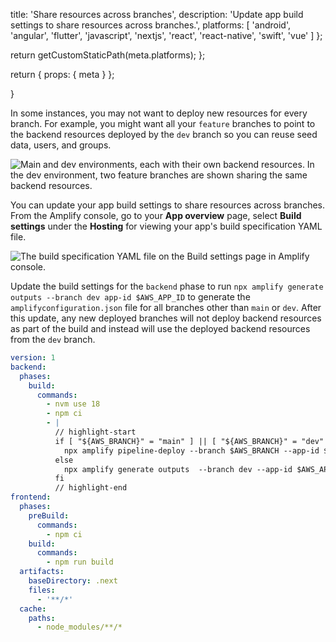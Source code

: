 
  title: 'Share resources across branches',
  description: 'Update app build settings to share resources across branches.',
  platforms: [
    'android',
    'angular',
    'flutter',
    'javascript',
    'nextjs',
    'react',
    'react-native',
    'swift',
    'vue'
  ]
};

  return getCustomStaticPath(meta.platforms);
};

  return {
    props: {
      meta
    }
  };

}

In some instances, you may not want to deploy new resources for every branch. For example, you might want all your `feature` branches to point to the backend resources deployed by the `dev` branch so you can reuse seed data, users, and groups.

![Main and dev environments, each with their own backend resources. In the dev environment, two feature branches are shown sharing the same backend resources. ](/images/gen2/fullstack-branching/share-resources.png)

You can update your app build settings to share resources across branches. From the Amplify console, go to your **App overview** page, select **Build settings** under the **Hosting** for viewing your app's build specification YAML file.

![The build specification YAML file on the Build settings page in Amplify console.](/images/gen2/fullstack-branching/build-settings.png)

Update the build settings for the `backend` phase to run `npx amplify generate outputs --branch dev app-id $AWS_APP_ID` to generate the `amplifyconfiguration.json` file for all branches other than `main` or `dev`. After this update, any new deployed branches will not deploy backend resources as part of the build and instead will use the deployed backend resources from the `dev` branch.

```yaml title="amplify.yml"
version: 1
backend:
  phases:
    build:
      commands:
        - nvm use 18
        - npm ci
        - |
          // highlight-start
          if [ "${AWS_BRANCH}" = "main" ] || [ "${AWS_BRANCH}" = "dev" ]; then 
            npx amplify pipeline-deploy --branch $AWS_BRANCH --app-id $AWS_APP_ID 
          else
            npx amplify generate outputs  --branch dev --app-id $AWS_APP_ID 
          fi
          // highlight-end
frontend:
  phases:
    preBuild:
      commands:
        - npm ci
    build:
      commands:
        - npm run build
  artifacts:
    baseDirectory: .next
    files:
      - '**/*'
  cache:
    paths:
      - node_modules/**/*
```
